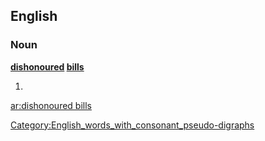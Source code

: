 ==English==
[[Category:English_words_with_consonant_pseudo-digraphs]]

===Noun===
'''[[dishonoured]] [[bills]]'''

# {{plural of|[[dishonoured bill]]}}

[[ar:dishonoured bills]]